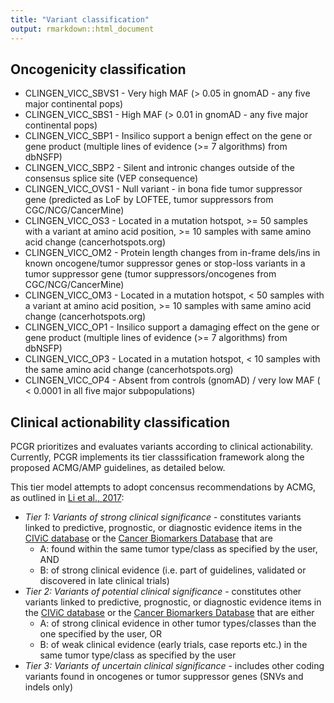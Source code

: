 ```yaml
---
title: "Variant classification"
output: rmarkdown::html_document
---
```


## Oncogenicity classification

 * CLINGEN_VICC_SBVS1 - Very high MAF (> 0.05 in gnomAD - any five major continental pops)
 * CLINGEN_VICC_SBS1 - High MAF (> 0.01 in gnomAD - any five major continental pops)
 * CLINGEN_VICC_SBP1 - Insilico support a benign effect on the gene or gene product (multiple lines of evidence (>= 7 algorithms) from dbNSFP)
 * CLINGEN_VICC_SBP2 - Silent and intronic changes outside of the consensus splice site (VEP consequence)
 * CLINGEN_VICC_OVS1 - Null variant - in bona fide tumor suppressor gene (predicted as LoF by LOFTEE, tumor suppressors from CGC/NCG/CancerMine)
 * CLINGEN_VICC_OS3 - Located in a mutation hotspot, >= 50 samples with a variant at amino acid position, >= 10 samples with same amino acid change (cancerhotspots.org)
 * CLINGEN_VICC_OM2 - Protein length changes from in-frame dels/ins in known oncogene/tumor suppressor genes or stop-loss variants in a tumor suppressor gene (tumor suppressors/oncogenes from CGC/NCG/CancerMine)
 * CLINGEN_VICC_OM3 - Located in a mutation hotspot, < 50 samples with a variant at amino acid position, >= 10 samples with same amino acid change (cancerhotspots.org)
 * CLINGEN_VICC_OP1 - Insilico support a damaging effect on the gene or gene product (multiple lines of evidence (>= 7 algorithms) from dbNSFP)
 * CLINGEN_VICC_OP3 - Located in a mutation hotspot, < 10 samples with the same amino acid change (cancerhotspots.org)
 * CLINGEN_VICC_OP4 - Absent from controls (gnomAD) / very low MAF ( < 0.0001 in all five major subpopulations)
    
## Clinical actionability classification

PCGR prioritizes and evaluates variants according to clinical actionability. Currently, PCGR implements its tier classsification framework along the proposed ACMG/AMP guidelines, as detailed below.

This tier model attempts to adopt concensus recommendations by ACMG, as outlined in [Li et al., 2017](https://www.ncbi.nlm.nih.gov/pmc/articles/PMC5707196/):

 - *Tier 1: Variants of strong clinical significance* - constitutes variants linked to predictive, prognostic, or diagnostic evidence items in the [CIViC database](http://civic.genome.wustl.edu) or the [Cancer Biomarkers Database](https://www.cancergenomeinterpreter.org/biomarkers) that are
	 - A: found within the same tumor type/class as specified by the user, AND
	 - B: of strong clinical evidence (i.e. part of guidelines, validated or discovered in late clinical trials)
 - *Tier 2: Variants of potential clinical significance* - constitutes other variants linked to predictive, prognostic, or diagnostic evidence items in the [CIViC database](http://civic.genome.wustl.edu) or the [Cancer Biomarkers Database](https://www.cancergenomeinterpreter.org/biomarkers) that are either
	 - A: of strong clinical evidence in other tumor types/classes than the one specified by the user, OR
	 - B: of weak clinical evidence (early trials, case reports etc.) in the same tumor type/class as specified by the user
 - *Tier 3: Variants of uncertain clinical significance* - includes other coding variants found in oncogenes or tumor suppressor genes (SNVs and indels only)
